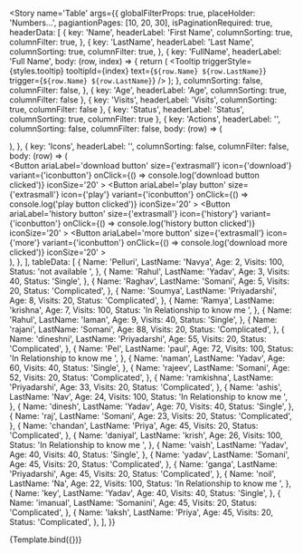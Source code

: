 
<Meta title='XT-UI-Kit-Components/Table' component={Table} />


<Story
  name='Table'
  args={{
    globalFilterProps: true,
    placeHolder: 'Numbers...',
    pagiantionPages: [10, 20, 30],
    isPaginationRequired: true,
    headerData: [
      {
        key: 'Name',
        headerLabel: 'First Name',
        columnSorting: true,
        columnFilter: true,
      },
      {
        key: 'LastName',
        headerLabel: 'Last Name',
        columnSorting: true,
        columnFilter: true,
      },
      {
        key: 'FullName',
        headerLabel: 'Full Name',
        body: (row, index) => {
          return (
            <Tooltip
              triggerStyle={styles.tooltip}
              tooltipId={index}
              text={`${row.Name} ${row.LastName}`}
              trigger={`${row.Name} ${row.LastName}`}
            />
          );
        },
        columnSorting: false,
        columnFilter: false,
      },
      { key: 'Age', headerLabel: 'Age', columnSorting: true, columnFilter: false },
      { key: 'Visits', headerLabel: 'Visits', columnSorting: true, columnFilter: false },
      { key: 'Status', headerLabel: 'Status', columnSorting: true, columnFilter: true },
      {
        key: 'Actions',
        headerLabel: '',
        columnSorting: false,
        columnFilter: false,
        body: (row) => (
          <div className={styles.externalCss}>
            <Chips className={styles.chip} chipVariant='success' isRemoveable={false} />
          </div>
        ),
      },
      {
        key: 'Icons',
        headerLabel: '',
        columnSorting: false,
        columnFilter: false,
        body: (row) => (
          <div className={styles.externalCss}>
            <Button
              ariaLabel='download button'
              size={'extrasmall'}
              icon={'download'}
              variant={'iconbutton'}
              onClick={() => console.log('download button clicked')}
              iconSize='20'
            ></Button>
            <Button
              ariaLabel='play button'
              size={'extrasmall'}
              icon={'play'}
              variant={'iconbutton'}
              onClick={() => console.log('play button clicked')}
              iconSize='20'
            ></Button>
            <Button
              ariaLabel='history button'
              size={'extrasmall'}
              icon={'history'}
              variant={'iconbutton'}
              onClick={() => console.log('history button clicked')}
              iconSize='20'
            ></Button>
            <Button
              ariaLabel='more button'
              size={'extrasmall'}
              icon={'more'}
              variant={'iconbutton'}
              onClick={() => console.log('download more clicked')}
              iconSize='20'
            ></Button>
          </div>
        ),
      },
    ],
    tableData: [
      {
        Name: 'Pelluri',
        LastName: 'Navya',
        Age: 2,
        Visits: 100,
        Status: 'not available ',
      },
      {
        Name: 'Rahul',
        LastName: 'Yadav',
        Age: 3,
        Visits: 40,
        Status: 'Single',
      },
      {
        Name: 'Raghav',
        LastName: 'Somani',
        Age: 5,
        Visits: 20,
        Status: 'Complicated',
      },
      {
        Name: 'Soumya',
        LastName: 'Priyadarshi',
        Age: 8,
        Visits: 20,
        Status: 'Complicated',
      },
      {
        Name: 'Ramya',
        LastName: 'krishna',
        Age: 7,
        Visits: 100,
        Status: 'In Relationship to know me ',
      },
      {
        Name: 'Rahul',
        LastName: 'laman',
        Age: 9,
        Visits: 40,
        Status: 'Single',
      },
      {
        Name: 'rajani',
        LastName: 'Somani',
        Age: 88,
        Visits: 20,
        Status: 'Complicated',
      },
      {
        Name: 'dineshni',
        LastName: 'Priyadarshi',
        Age: 55,
        Visits: 20,
        Status: 'Complicated',
      },
      {
        Name: 'Pel',
        LastName: 'paul',
        Age: 72,
        Visits: 100,
        Status: 'In Relationship to know me ',
      },
      {
        Name: 'naman',
        LastName: 'Yadav',
        Age: 60,
        Visits: 40,
        Status: 'Single',
      },
      {
        Name: 'rajeev',
        LastName: 'Somani',
        Age: 52,
        Visits: 20,
        Status: 'Complicated',
      },
      {
        Name: 'ramkishna',
        LastName: 'Priyadarshi',
        Age: 33,
        Visits: 20,
        Status: 'Complicated',
      },
      {
        Name: 'ashis',
        LastName: 'Nav',
        Age: 24,
        Visits: 100,
        Status: 'In Relationship to know me ',
      },
      {
        Name: 'dinesh',
        LastName: 'Yadav',
        Age: 70,
        Visits: 40,
        Status: 'Single',
      },
      {
        Name: 'raj',
        LastName: 'Somani',
        Age: 23,
        Visits: 20,
        Status: 'Complicated',
      },
      {
        Name: 'chandan',
        LastName: 'Priya',
        Age: 45,
        Visits: 20,
        Status: 'Complicated',
      },
      {
        Name: 'daniyal',
        LastName: 'krish',
        Age: 26,
        Visits: 100,
        Status: 'In Relationship to know me ',
      },
      {
        Name: 'vaish',
        LastName: 'Yadav',
        Age: 40,
        Visits: 40,
        Status: 'Single',
      },
      {
        Name: 'yadav',
        LastName: 'Somani',
        Age: 45,
        Visits: 20,
        Status: 'Complicated',
      },
      {
        Name: 'ganga',
        LastName: 'Priyadarshi',
        Age: 45,
        Visits: 20,
        Status: 'Complicated',
      },
      {
        Name: 'noil',
        LastName: 'Na',
        Age: 22,
        Visits: 100,
        Status: 'In Relationship to know me ',
      },
      {
        Name: 'key',
        LastName: 'Yadav',
        Age: 40,
        Visits: 40,
        Status: 'Single',
      },
      {
        Name: 'imanual',
        LastName: 'Somanini',
        Age: 45,
        Visits: 20,
        Status: 'Complicated',
      },
      {
        Name: 'laksh',
        LastName: 'Priya',
        Age: 45,
        Visits: 20,
        Status: 'Complicated',
      },
    ],
  }}
>
  {Template.bind({})}
</Story>
